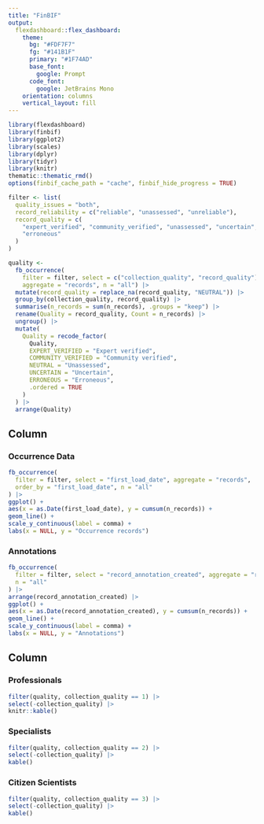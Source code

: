 ```yaml
---
title: "FinBIF"
output: 
  flexdashboard::flex_dashboard:
    theme:
      bg: "#FDF7F7"
      fg: "#141B1F"
      primary: "#1F74AD"
      base_font:
        google: Prompt
      code_font:
        google: JetBrains Mono
    orientation: columns
    vertical_layout: fill
---
```


```r
library(flexdashboard)
library(finbif)
library(ggplot2)
library(scales)
library(dplyr)
library(tidyr)
library(knitr)
thematic::thematic_rmd()
options(finbif_cache_path = "cache", finbif_hide_progress = TRUE)

filter <- list(
  quality_issues = "both",
  record_reliability = c("reliable", "unassessed", "unreliable"),
  record_quality = c(
    "expert_verified", "community_verified", "unassessed", "uncertain",
    "erroneous"
  )
)

quality <-
  fb_occurrence(
    filter = filter, select = c("collection_quality", "record_quality"),
    aggregate = "records", n = "all") |> 
  mutate(record_quality = replace_na(record_quality, "NEUTRAL")) |>
  group_by(collection_quality, record_quality) |>
  summarise(n_records = sum(n_records), .groups = "keep") |>
  rename(Quality = record_quality, Count = n_records) |>
  ungroup() |>
  mutate(
    Quality = recode_factor(
      Quality,
      EXPERT_VERIFIED = "Expert verified",
      COMMUNITY_VERIFIED = "Community verified",
      NEUTRAL = "Unassessed",
      UNCERTAIN = "Uncertain",
      ERRONEOUS = "Erroneous",
      .ordered = TRUE
    )
  ) |>
  arrange(Quality)
```

Column {data-width=600 .tabset}
-----------------------------------------------------------------------

### Occurrence Data

```r
fb_occurrence(
  filter = filter, select = "first_load_date", aggregate = "records",
  order_by = "first_load_date", n = "all"
) |>
ggplot() +
aes(x = as.Date(first_load_date), y = cumsum(n_records)) +
geom_line() +
scale_y_continuous(label = comma) +
labs(x = NULL, y = "Occurrence records")
```

### Annotations

```r
fb_occurrence(
  filter = filter, select = "record_annotation_created", aggregate = "records",
  n = "all"
) |>
arrange(record_annotation_created) |>
ggplot() +
aes(x = as.Date(record_annotation_created), y = cumsum(n_records)) +
geom_line() +
scale_y_continuous(label = comma) +
labs(x = NULL, y = "Annotations")
```

Column {data-width=400}
-----------------------------------------------------------------------

### Professionals

```r
filter(quality, collection_quality == 1) |>
select(-collection_quality) |>
knitr::kable()
```

### Specialists

```r
filter(quality, collection_quality == 2) |>
select(-collection_quality) |>
kable()
```

### Citizen Scientists

```r
filter(quality, collection_quality == 3) |>
select(-collection_quality) |>
kable()
```

